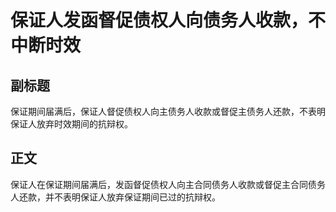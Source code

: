 # 保证人发函督促债权人向债务人收款，不中断时效
## 副标题
保证期间届满后，保证人督促债权人向主债务人收款或督促主债务人还款，不表明保证人放弃时效期间的抗辩权。
## 正文
保证人在保证期间届满后，发函督促债权人向主合同债务人收款或督促主合同债务人还款，并不表明保证人放弃保证期间已过的抗辩权。